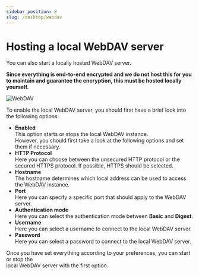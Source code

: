 ```yaml
---
sidebar_position: 8
slug: /desktop/webdav
---
```


# Hosting a local WebDAV server

You can also start a locally hosted WebDAV server.

**Since everything is end-to-end encrypted and we do not host this for you to maintain and guarantee the encryption, this must be hosted locally yourself.**

![WebDAV](/img/desktopwebdav.png)

To enable the local WebDAV server, you should first have a brief look into the following options:

-   **Enabled**  
     This option starts or stops the local WebDAV instance.  
     However, you should first take a look at the following options and set them if necessary.
-   **HTTP Protocol**  
     Here you can choose between the unsecured HTTP protocol or the secured HTTPS protocol.
    If possible, HTTPS should be selected.
-   **Hostname**  
    The hostname determines which local address can be used to access the WebDAV instance.
-   **Port**  
     Here you can specify a specific port that should apply to the WebDAV server.
-   **Authentication mode**  
     Here you can select the authentication mode between **Basic** and **Digest**.
-   **Username**  
    Here you can select a username to connect to the local WebDAV server.
-   **Password**  
     Here you can select a password to connect to the local WebDAV server.

Once you have set everything according to your preferences, you can start or stop the  
local WebDAV server with the first option.
